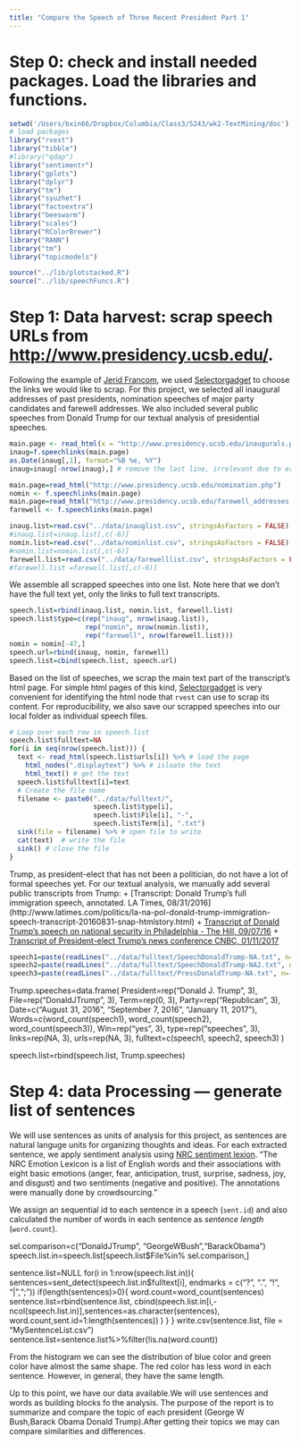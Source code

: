 ```yaml
---
title: "Compare the Speech of Three Recent President Part 1"
---
```


# Step 0: check and install needed packages. Load the libraries and functions. 

```r
setwd('/Users/bxin66/Dropbox/Columbia/Class3/5243/wk2-TextMining/doc')
# load packages
library("rvest")
library("tibble")
#library("qdap")
library("sentimentr")
library("gplots")
library("dplyr")
library("tm")
library("syuzhet")
library("factoextra")
library("beeswarm")
library("scales")
library("RColorBrewer")
library("RANN")
library("tm")
library("topicmodels")

source("../lib/plotstacked.R")
source("../lib/speechFuncs.R")
```


# Step 1: Data harvest: scrap speech URLs from <http://www.presidency.ucsb.edu/>.

Following the example of [Jerid Francom](http://francojc.github.io/web-scraping-with-rvest/), we used [Selectorgadget](http://selectorgadget.com/) to choose the links we would like to scrap. For this project, we selected all inaugural addresses of past presidents, nomination speeches of major party candidates and farewell addresses. We also included several public speeches from Donald Trump for our textual analysis of presidential speeches. 

```r
main.page <- read_html(x = "http://www.presidency.ucsb.edu/inaugurals.php")
inaug=f.speechlinks(main.page)
as.Date(inaug[,1], format="%B %e, %Y") 
inaug=inaug[-nrow(inaug),] # remove the last line, irrelevant due to error.

main.page=read_html("http://www.presidency.ucsb.edu/nomination.php")
nomin <- f.speechlinks(main.page)
main.page=read_html("http://www.presidency.ucsb.edu/farewell_addresses.php")
farewell <- f.speechlinks(main.page)
```


```r
inaug.list=read.csv("../data/inauglist.csv", stringsAsFactors = FALSE)
#inaug.list=inaug.list[,c(-6)]
nomin.list=read.csv("../data/nominlist.csv", stringsAsFactors = FALSE)
#nomin.list=nomin.list[,c(-6)]
farewell.list=read.csv("../data/farewelllist.csv", stringsAsFactors = FALSE)
#farewell.list =farewell.list[,c(-6)]
```

We assemble all scrapped speeches into one list. Note here that we don't have the full text yet, only the links to full text transcripts. 


```r
speech.list=rbind(inaug.list, nomin.list, farewell.list)
speech.list$type=c(rep("inaug", nrow(inaug.list)),
                   rep("nomin", nrow(nomin.list)),
                   rep("farewell", nrow(farewell.list)))
nomin = nomin[-47,]
speech.url=rbind(inaug, nomin, farewell)
speech.list=cbind(speech.list, speech.url)
```

Based on the list of speeches, we scrap the main text part of the transcript's html page. For simple html pages of this kind,  [Selectorgadget](http://selectorgadget.com/) is very convenient for identifying the html node that `rvest` can use to scrap its content. For reproducibility, we also save our scrapped speeches into our local folder as individual speech files. 

```r
# Loop over each row in speech.list
speech.list$fulltext=NA
for(i in seq(nrow(speech.list))) {
  text <- read_html(speech.list$urls[i]) %>% # load the page
    html_nodes(".displaytext") %>% # isloate the text
    html_text() # get the text
  speech.list$fulltext[i]=text
  # Create the file name
  filename <- paste0("../data/fulltext/", 
                     speech.list$type[i],
                     speech.list$File[i], "-", 
                     speech.list$Term[i], ".txt")
  sink(file = filename) %>% # open file to write 
  cat(text)  # write the file
  sink() # close the file
}
```


Trump, as president-elect that has not been a politician, do not have a lot of formal speeches yet. For our textual analysis, we manually add several public transcripts from Trump:
+ [Transcript: Donald Trump's full immigration speech, annotated. LA Times, 08/31/2016] (http://www.latimes.com/politics/la-na-pol-donald-trump-immigration-speech-transcript-20160831-snap-htmlstory.html)
+ [Transcript of Donald Trump’s speech on national security in Philadelphia
- The Hill, 09/07/16](http://thehill.com/blogs/pundits-blog/campaign/294817-transcript-of-donald-trumps-speech-on-national-security-in)
+ [Transcript of President-elect Trump's news conference
CNBC, 01/11/2017](http://www.cnbc.com/2017/01/11/transcript-of-president-elect-donald-j-trumps-news-conference.html)

```r
speech1=paste(readLines("../data/fulltext/SpeechDonaldTrump-NA.txt", n=-1, skipNul=TRUE),collapse=" ")
speech2=paste(readLines("../data/fulltext/SpeechDonaldTrump-NA2.txt", n=-1, skipNul=TRUE),collapse=" ")
speech3=paste(readLines("../data/fulltext/PressDonaldTrump-NA.txt", n=-1, skipNul=TRUE),collapse=" ")
```

Trump.speeches=data.frame(
  President=rep("Donald J. Trump", 3),
  File=rep("DonaldJTrump", 3),
  Term=rep(0, 3),
  Party=rep("Republican", 3),
  Date=c("August 31, 2016", "September 7, 2016", "January 11, 2017"),
  Words=c(word_count(speech1), word_count(speech2), word_count(speech3)),
  Win=rep("yes", 3),
  type=rep("speeches", 3),
  links=rep(NA, 3),
  urls=rep(NA, 3),
  fulltext=c(speech1, speech2, speech3)
)

speech.list=rbind(speech.list, Trump.speeches)


# Step 4: data Processing --- generate list of sentences

We will use sentences as units of analysis for this project, as sentences are natural languge units for organizing thoughts and ideas. For each extracted sentence, we apply sentiment analysis using [NRC sentiment lexion](http://saifmohammad.com/WebPages/NRC-Emotion-Lexicon.htm). "The NRC Emotion Lexicon is a list of English words and their associations with eight basic emotions (anger, fear, anticipation, trust, surprise, sadness, joy, and disgust) and two sentiments (negative and positive). The annotations were manually done by crowdsourcing."

We assign an sequential id to each sentence in a speech (`sent.id`) and also calculated the number of words in each sentence as *sentence length* (`word.count`).


sel.comparison=c("DonaldJTrump", "GeorgeWBush","BarackObama")
speech.list.in=speech.list[speech.list$File%in% sel.comparison,]

sentence.list=NULL
for(i in 1:nrow(speech.list.in)){
  sentences=sent_detect(speech.list.in$fulltext[i], endmarks = c("?", ".", "!", "|",";"))
  if(length(sentences)>0){
    word.count=word_count(sentences)
    sentence.list=rbind(sentence.list, 
                        cbind(speech.list.in[i,-ncol(speech.list.in)],sentences=as.character(sentences), word.count,sent.id=1:length(sentences))
    )
  }
}
write.csv(sentence.list, file = "MySentenceList.csv")
sentence.list=sentence.list%>%filter(!is.na(word.count))




From the histogram we can see the distribution of blue color and green color have almost the same shape. The red color has less word in each sentence. However, in general, they have the same length. 

Up to this point, we have our data available.We will use sentences and words as building blocks fo the analysis.
The purpose of the report is to summarize and compare the topic of each president (George W Bush,Barack Obama Donald Trump).After getting their topics we may can compare similarities and differences. 